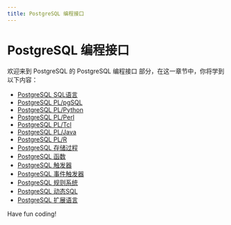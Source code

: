 ```yaml
---
title: PostgreSQL 编程接口
---
```


# PostgreSQL 编程接口

欢迎来到 PostgreSQL 的 PostgreSQL 编程接口 部分，在这一章节中，你将学到以下内容：

- [PostgreSQL SQL语言](./0-postgresql-sql.mdx)
- [PostgreSQL PL/pgSQL](./1-postgresql-plpgsql.mdx)
- [PostgreSQL PL/Python](./2-postgresql-plpython.mdx)
- [PostgreSQL PL/Perl](./3-postgresql-plperl.mdx)
- [PostgreSQL PL/Tcl](./4-postgresql-pltcl.mdx)
- [PostgreSQL PL/Java](./5-postgresql-pljava.mdx)
- [PostgreSQL PL/R](./6-postgresql-plr.mdx)
- [PostgreSQL 存储过程](./7-postgresql-stored-procedure.mdx)
- [PostgreSQL 函数](./8-postgresql-function.mdx)
- [PostgreSQL 触发器](./9-postgresql-trigger.mdx)
- [PostgreSQL 事件触发器](./10-postgresql-event-trigger.mdx)
- [PostgreSQL 规则系统](./11-postgresql-rule-system.mdx)
- [PostgreSQL 动态SQL](./12-postgresql-dynamic-sql.mdx)
- [PostgreSQL 扩展语言](./13-postgresql-extension-language.mdx)

Have fun coding!